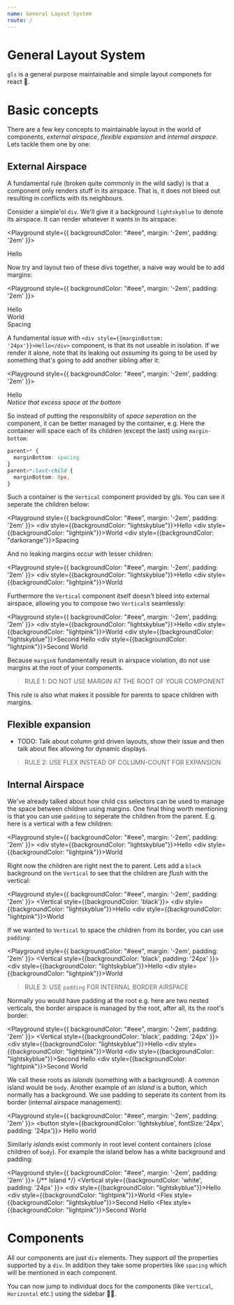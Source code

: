 ```yaml
---
name: General Layout System
route: /
---
```



# General Layout System
`gls` is a general purpose maintainable and simple layout componets for react 🌹. 

# Basic concepts
There are a few key concepts to maintainable layout in the world of components, *external airspace*, *flexible expansion* and *internal airspace*. Lets tackle them one by one: 

## External Airspace
A fundamental rule (broken quite commonly in the wild sadly) is that a component only renders stuff in its airspace. That is, it does not bleed out resulting in conflicts with its neighbours. 

Consider a simple'ol `div`. We'll give it a background `lightskyblue` to denote its airspace. It can render whatever it wants in its airspace: 

<Playground style={{ backgroundColor: "#eee", margin: '-2em', padding: '2em' }}>
  <div style={{backgroundColor: 'lightskyblue'}}>Hello</div>
</Playground>

Now try and layout two of these divs together, a naive way would be to add margins:  

<Playground style={{ backgroundColor: "#eee", margin: '-2em', padding: '2em' }}>
  <div style={{backgroundColor: "lightskyblue", marginBottom: '24px'}}>Hello</div>
  <div style={{backgroundColor: "lightpink", marginBottom: '24px'}}>World</div>
  <div style={{backgroundColor: "darkorange"}}>Spacing</div>
</Playground>

A fundamental issue with `<div style={{marginBottom: '24px'}}>Hello</div>` component, is that its not useable in isolation. If we render it alone, note that its leaking out *assuming* its going to be used by something that's going to add another sibling after it: 

<Playground style={{ backgroundColor: "#eee", margin: '-2em', padding: '2em' }}>
  <div style={{backgroundColor: "lightskyblue", marginBottom: '24px'}}>Hello</div>
  <i style={{position:'absolute', bottom:'30px'}}>Notice that excess space at the bottom</i>
</Playground>

So instead of putting the responsiblity of *space seperation* on the component, it can be better managed by the container, e.g. Here the container will space each of its children (except the last) using `margin-bottom`: 

```css
parent>* {
  marginBottom: spacing
}
parent>*:last-child {
  marginBottom: 0px,
}
```

Such a container is the `Vertical` component provided by gls. You can see it seperate the children below:

<Playground style={{ backgroundColor: "#eee", margin: '-2em', padding: '2em' }}>
  <Vertical>
    <div style={{backgroundColor: "lightskyblue"}}>Hello</div>
    <div style={{backgroundColor: "lightpink"}}>World</div>
    <div style={{backgroundColor: "darkorange"}}>Spacing</div>
  </Vertical>
</Playground>

And no leaking margins occur with lesser children:

<Playground style={{ backgroundColor: "#eee", margin: '-2em', padding: '2em' }}>
  <Vertical>
    <div style={{backgroundColor: "lightskyblue"}}>Hello</div>
    <div style={{backgroundColor: "lightpink"}}>World</div>
  </Vertical>
</Playground>

Furthermore the `Vertical` component itself doesn't bleed into external airspace, allowing you to compose two `Vertical`s seamlessly: 

<Playground style={{ backgroundColor: "#eee", margin: '-2em', padding: '2em' }}>
  <Vertical>
    <Vertical>
      <div style={{backgroundColor: "lightskyblue"}}>Hello</div>
      <div style={{backgroundColor: "lightpink"}}>World</div>
    </Vertical>
    <Vertical>
      <div style={{backgroundColor: "lightskyblue"}}>Second Hello</div>
      <div style={{backgroundColor: "lightpink"}}>Second World</div>
    </Vertical>
  </Vertical>
</Playground>

Because `margin`s fundamentally result in airspace violation, do not use margins at the root of your components.

> RULE 1: DO NOT USE MARGIN AT THE ROOT OF YOUR COMPONENT

This rule is also what makes it possible for parents to space children with margins.

## Flexible expansion

* TODO: Talk about column grid driven layouts, show their issue and then talk about flex allowing for dynamic displays. 

> RULE 2: USE FLEX INSTEAD OF COLUMN-COUNT FOR EXPANSION

## Internal Airspace

We've already talked about how child css selectors can be used to manage the space between children using margins. One final thing worth mentioning is that you can use `padding` to seperate the children from the parent. E.g. here is a vertical with a few children: 

<Playground style={{ backgroundColor: "#eee", margin: '-2em', padding: '2em' }}>
  <Vertical>
    <div style={{backgroundColor: "lightskyblue"}}>Hello</div>
    <div style={{backgroundColor: "lightpink"}}>World</div>
  </Vertical>
</Playground>

Right now the children are right next the to parent. Lets add a `black` background on the `Vertical` to see that the children are *flush* with the vertical: 

<Playground style={{ backgroundColor: "#eee", margin: '-2em', padding: '2em' }}>
  <Vertical style={{backgroundColor: 'black'}}>
    <div style={{backgroundColor: "lightskyblue"}}>Hello</div>
    <div style={{backgroundColor: "lightpink"}}>World</div>
  </Vertical>
</Playground>

If we wanted to `Vertical` to space the children from its border, you can use `padding`: 

<Playground style={{ backgroundColor: "#eee", margin: '-2em', padding: '2em' }}>
  <Vertical style={{backgroundColor: 'black', padding: '24px' }}>
    <div style={{backgroundColor: "lightskyblue"}}>Hello</div>
    <div style={{backgroundColor: "lightpink"}}>World</div>
  </Vertical>
</Playground>

> RULE 3: USE `padding` FOR INTERNAL BORDER AIRSPACE

Normally you would have padding at the root e.g. here are two nested verticals, the border airspace is managed by the root, after all, its the root's border: 

<Playground style={{ backgroundColor: "#eee", margin: '-2em', padding: '2em' }}>
  <Vertical style={{backgroundColor: 'black', padding: '24px' }}>
    <Vertical>
      <div style={{backgroundColor: "lightskyblue"}}>Hello</div>
      <div style={{backgroundColor: "lightpink"}}>World</div>
    </Vertical>
    <Vertical>
      <div style={{backgroundColor: "lightskyblue"}}>Second Hello</div>
      <div style={{backgroundColor: "lightpink"}}>Second World</div>
    </Vertical>
  </Vertical>
</Playground>

We call these roots as *islands* (something with a background). A common island would be `body`. Another example of an *island* is a button, which normally has a background. We use padding to seperate its content from its border (internal airspace management):

<Playground style={{ backgroundColor: "#eee", margin: '-2em', padding: '2em' }}>
  <button style={{backgroundColor: 'lightskyblue', fontSize:'24px', padding: '24px'}}>
    Hello world
  </button>
</Playground>

Similarly *islands* exist commonly in root level content containers (close children of `body`). For example the island below has a white background and padding:

<Playground style={{ backgroundColor: "#eee", margin: '-2em', padding: '2em' }}>
  {/** Island */}
  <Vertical style={{backgroundColor: 'white', padding: '24px' }}>
    <Vertical>
      <div style={{backgroundColor: "lightskyblue"}}>Hello</div>
      <div style={{backgroundColor: "lightpink"}}>World</div>
    </Vertical>
    <Horizontal>
      <Flex style={{backgroundColor: "lightskyblue"}}>Second Hello</Flex>
      <Flex style={{backgroundColor: "lightpink"}}>Second World</Flex>
    </Horizontal>
  </Vertical>
</Playground>


# Components
All our components are just `div` elements. They support *all* the properties supported by a `div`. In addition they take some properties like `spacing` which will be mentioned in each component. 

You can now jump to individual docs for the components (like `Vertical`, `Horizontal` etc.) using the sidebar 👍🏻.
